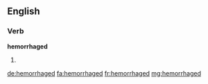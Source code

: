 ==English==

===Verb===
'''hemorrhaged'''

# {{past of|hemorrhage}}

[[de:hemorrhaged]]
[[fa:hemorrhaged]]
[[fr:hemorrhaged]]
[[mg:hemorrhaged]]